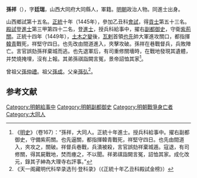 {{Otheruses|孙祥|other=同名的中國足球運動員}}
'''孫祥'''（{{bd|1418年||1449年||Sun孫}}），字'''廷瑞'''，山西大同府大同縣人，軍籍。[[明朝|明朝]]政治人物。同進士出身。

山西鄉試第十五名。[[正统_(年号)|正統]]十年（1445年），參加乙丑科[[會試|會試]]，得[[貢士|貢士]]第五十三名。[[殿試|殿試]]登[[進士|進士]]第三甲第四十二名，登[[進士|進士]]，授兵科給事中，擢右[[副都御史|副都御史]]，守衛[[紫荊關|紫荊關]]。正統十四年（1449年），[[土木之變|土木之變]]後，[[瓦剌|瓦剌]]首領[[也先|也先]]帥大軍進攻關口，都指揮[[韓青|韓青]]戰死，祥堅守四日。也先改由間道進入，夾擊攻破。孫祥在巷戰督兵，兵敗陣亡。言官誤劾孫祥棄城而逃。也先退軍后，有司重修關墻時，在戰地發現其遺體，并焚燒掩埋，沒有上報。其弟孫祺詣闕言冤，景帝詔恤其家<ref>《[[明史|明史]]》（卷167）：“孫祥，大同人。正統十年進士。授兵科給事中。擢右副都御史，守備紫荊關。也先逼關，都指揮韓青戰死，祥堅守四日。也先由間道入，夾攻之，關破。祥督兵巷戰，兵潰被殺，言官誤劾祥棄城遁。寇退，有司修關，得其屍戰地，焚而瘞之，不以聞。祥弟祺詣闕言冤，詔恤其家。成化改元，錄其子紳為大理寺右評事。”</ref>。

曾祖父[[孫仲禮|孫仲禮]]。祖父[[孫成|孫成]]。父亲[[孫弘|孫弘]]<ref>《天一阁藏明代科举录选刊·登科录》（《正統十年乙丑科殿試金榜》）</ref>。

==参考文献==
{{wikisource|明史/卷167}}
{{reflist}}
{{明朝人物小作品}}
{{正統十年乙丑科殿試金榜}}

{{DEFAULTSORT:Sun孫}}
[[Category:明朝給事中|Category:明朝給事中]]
[[Category:明朝副都御史|Category:明朝副都御史]]
[[Category:明朝戰爭身亡者|Category:明朝戰爭身亡者]]
[[Category:大同人|Category:大同人]]